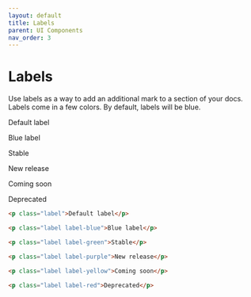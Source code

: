 ```yaml
---
layout: default
title: Labels
parent: UI Components
nav_order: 3
---
```


# Labels

Use labels as a way to add an additional mark to a section of your docs. Labels come in a few colors. By default, labels will be blue.

<div class="code-example" markdown="1">
<p class="label">Default label</p>

<p class="label label-blue">Blue label</p>

<p class="label label-green">Stable</p>

<p class="label label-purple">New release</p>

<p class="label label-yellow">Coming soon</p>

<p class="label label-red">Deprecated</p>
</div>

```markdown
<p class="label">Default label</p>

<p class="label label-blue">Blue label</p>

<p class="label label-green">Stable</p>

<p class="label label-purple">New release</p>

<p class="label label-yellow">Coming soon</p>

<p class="label label-red">Deprecated</p>
```
